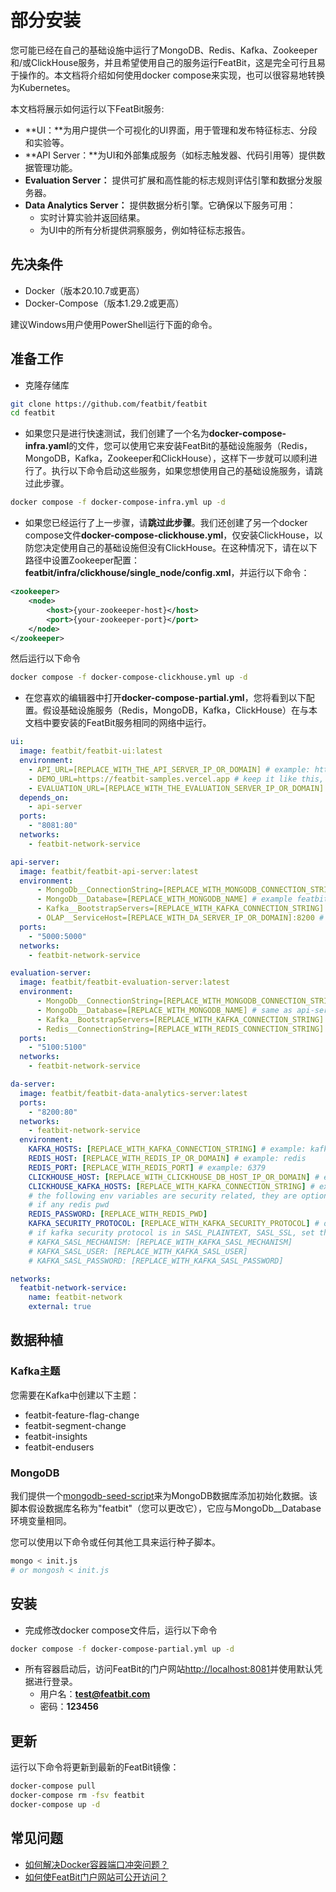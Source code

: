 
# 部分安装

您可能已经在自己的基础设施中运行了MongoDB、Redis、Kafka、Zookeeper和/或ClickHouse服务，并且希望使用自己的服务运行FeatBit，这是完全可行且易于操作的。本文档将介绍如何使用docker compose来实现，也可以很容易地转换为Kubernetes。

本文档将展示如何运行以下FeatBit服务:

* **UI：**为用户提供一个可视化的UI界面，用于管理和发布特征标志、分段和实验等。
* **API Server：**为UI和外部集成服务（如标志触发器、代码引用等）提供数据管理功能。
* **Evaluation Server：** 提供可扩展和高性能的标志规则评估引擎和数据分发服务器。
* **Data Analytics Server：** 提供数据分析引擎。它确保以下服务可用：
  * 实时计算实验并返回结果。
  * 为UI中的所有分析提供洞察服务，例如特征标志报告。

## 先决条件

* Docker（版本20.10.7或更高）
* Docker-Compose（版本1.29.2或更高）

<Callout type="info">
建议Windows用户使用PowerShell运行下面的命令。
</Callout>

## 准备工作

* 克隆存储库

```bash
git clone https://github.com/featbit/featbit
cd featbit
```

* 如果您只是进行快速测试，我们创建了一个名为**docker-compose-infra.yaml**的文件，您可以使用它来安装FeatBit的基础设施服务（Redis，MongoDB，Kafka，Zookeeper和ClickHouse），这样下一步就可以顺利进行了。执行以下命令启动这些服务，如果您想使用自己的基础设施服务，请跳过此步骤。

```sh
docker compose -f docker-compose-infra.yml up -d
```

* 如果您已经运行了上一步骤，请**跳过此步骤**。我们还创建了另一个docker compose文件**docker-compose-clickhouse.yml**，仅安装ClickHouse，以防您决定使用自己的基础设施但没有ClickHouse。在这种情况下，请在以下路径中设置Zookeeper配置：**featbit/infra/clickhouse/single\_node/config.xml**，并运行以下命令：

```xml
<zookeeper>
    <node>
        <host>{your-zookeeper-host}</host>
        <port>{your-zookeeper-port}</port>
    </node>
</zookeeper>
```

然后运行以下命令

```sh
docker compose -f docker-compose-clickhouse.yml up -d
```

* 在您喜欢的编辑器中打开**docker-compose-partial.yml**，您将看到以下配置。假设基础设施服务（Redis，MongoDB，Kafka，ClickHouse）在与本文档中要安装的FeatBit服务相同的网络中运行。
    &#x20;  &#x20;

```yaml
ui:   
  image: featbit/featbit-ui:latest
  environment:
    - API_URL=[REPLACE_WITH_THE_API_SERVER_IP_OR_DOMAIN] # example: http://localhost:5000 
    - DEMO_URL=https://featbit-samples.vercel.app # keep it like this, this is for tutorial
    - EVALUATION_URL=[REPLACE_WITH_THE_EVALUATION_SERVER_IP_OR_DOMAIN] # example: http://localhost:5100 
  depends_on:
    - api-server
  ports:
    - "8081:80"
  networks:
    - featbit-network-service

api-server:
  image: featbit/featbit-api-server:latest
  environment:
      - MongoDb__ConnectionString=[REPLACE_WITH_MONGODB_CONNECTION_STRING] # example: mongodb://admin:password@mongodb:27017
      - MongoDb__Database=[REPLACE_WITH_MONGODB_NAME] # example featbit
      - Kafka__BootstrapServers=[REPLACE_WITH_KAFKA_CONNECTION_STRING] # example: 192.168.56.1:9092
      - OLAP__ServiceHost=[REPLACE_WITH_DA_SERVER_IP_OR_DOMAIN]:8200 # example: http://192.168.56.1:8200
  ports:
    - "5000:5000"
  networks:
    - featbit-network-service

evaluation-server:
  image: featbit/featbit-evaluation-server:latest
  environment:
      - MongoDb__ConnectionString=[REPLACE_WITH_MONGODB_CONNECTION_STRING] # same as api-server
      - MongoDb__Database=[REPLACE_WITH_MONGODB_NAME] # same as api-server
      - Kafka__BootstrapServers=[REPLACE_WITH_KAFKA_CONNECTION_STRING] # same as api-server
      - Redis__ConnectionString=[REPLACE_WITH_REDIS_CONNECTION_STRING] # example: http://192.168.56.1:6379
  ports:
    - "5100:5100"
  networks:
    - featbit-network-service

da-server:
  image: featbit/featbit-data-analytics-server:latest
  ports:
    - "8200:80"
  networks:
    - featbit-network-service
  environment:
    KAFKA_HOSTS: [REPLACE_WITH_KAFKA_CONNECTION_STRING] # example: kafka:9092
    REDIS_HOST: [REPLACE_WITH_REDIS_IP_OR_DOMAIN] # example: redis
    REDIS_PORT: [REPLACE_WITH_REDIS_PORT] # example: 6379
    CLICKHOUSE_HOST: [REPLACE_WITH_CLICKHOUSE_DB_HOST_IP_OR_DOMAIN] # example clickhouse-server
    CLICKHOUSE_KAFKA_HOSTS: [REPLACE_WITH_KAFKA_CONNECTION_STRING] # example kafka:9092
    # the following env variables are security related, they are optional
    # if any redis pwd
    REDIS_PASSWORD: [REPLACE_WITH_REDIS_PWD]
    KAFKA_SECURITY_PROTOCOL: [REPLACE_WITH_KAFKA_SECURITY_PROTOCOL] # one of PLAINTEXT, SASL_PLAINTEXT, SASL_SSL, SSL
    # if kafka security protocol is in SASL_PLAINTEXT, SASL_SSL, set the following 3 variables
    # KAFKA_SASL_MECHANISM: [REPLACE_WITH_KAFKA_SASL_MECHANISM]
    # KAFKA_SASL_USER: [REPLACE_WITH_KAFKA_SASL_USER]
    # KAFKA_SASL_PASSWORD: [REPLACE_WITH_KAFKA_SASL_PASSWORD]

networks:
  featbit-network-service:
    name: featbit-network
    external: true
```

## 数据种植

### Kafka主题

您需要在Kafka中创建以下主题：

* featbit-feature-flag-change
* featbit-segment-change
* featbit-insights
* featbit-endusers

### MongoDB

我们提供一个[mongodb-seed-script](https://github.com/featbit/featbit/blob/main/infra/mongodb/docker-entrypoint-initdb.d/init.js)来为MongoDB数据库添加初始化数据。该脚本假设数据库名称为"featbit"（您可以更改它），它应与MongoDb\_\_Database环境变量相同。

您可以使用以下命令或任何其他工具来运行种子脚本。

```sh
mongo < init.js
# or mongosh < init.js
```

## 安装

*   完成修改docker compose文件后，运行以下命令
```bash
docker compose -f docker-compose-partial.yml up -d
```
* 所有容器启动后，访问FeatBit的门户网站[http://localhost:8081](http://localhost:8081/)并使用默认凭据进行登录。
  * 用户名：**test@featbit.com**
  * 密码：**123456**

## 更新

运行以下命令将更新到最新的FeatBit镜像：

```bash
docker-compose pull
docker-compose rm -fsv featbit
docker-compose up -d
```

## 常见问题

* [如何解决Docker容器端口冲突问题？](faq.md#how-to-solve-docker-container-port-conflict-problem)
* [如何使FeatBit门户网站可公开访问？](faq.md#how-to-make-featbit-portal-accessible-publicly)